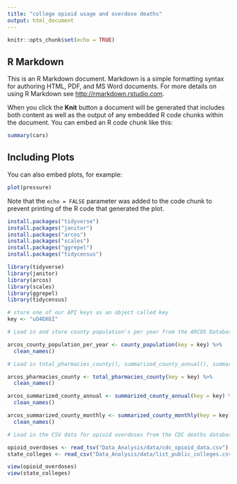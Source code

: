 ```yaml
---
title: "college opioid usage and overdose deaths"
output: html_document
---
```


```r
knitr::opts_chunk$set(echo = TRUE)
```

## R Markdown

This is an R Markdown document. Markdown is a simple formatting syntax for authoring HTML, PDF, and MS Word documents. For more details on using R Markdown see <http://rmarkdown.rstudio.com>.

When you click the **Knit** button a document will be generated that includes both content as well as the output of any embedded R code chunks within the document. You can embed an R code chunk like this:

```r
summary(cars)
```

## Including Plots

You can also embed plots, for example:

```r
plot(pressure)
```

Note that the `echo = FALSE` parameter was added to the code chunk to prevent printing of the R code that generated the plot.

```r
install.packages("tidyverse")
install.packages("janitor")
install.packages("arcos")
install.packages("scales")
install.packages("ggrepel")
install.packages("tidycensus")

```

```r
library(tidyverse)
library(janitor)
library(arcos)
library(scales)
library(ggrepel)
library(tidycensus)
```

```r
# store one of our API keys as an object called key
key <- "uO4EK6I"
```

```r
# Load in and store county population's per year from the ARCOS Database.

arcos_county_population_per_year <- county_population(key = key) %>%
  clean_names()

# Load in total_pharmacies_county(), summarized_county_annual(), summarized_county_monthly(),  and county_population()

arcos_pharmacies_county <- total_pharmacies_county(key = key) %>%
  clean_names()

arcos_summarized_county_annual <- summarized_county_annual(key = key) %>%
  clean_names()

arcos_summarized_county_monthly <- summarized_county_monthly(key = key) %>%
  clean_names()


```




```r
# Load in the CSV data for opioid overdoses from the CDC deaths database, and a list of public colleges from the National Center for Education Statistics. 

opioid_overdoses <- read_tsv("Data_Analysis/data/cdc_opioid_data.csv")
state_colleges <- read_csv("Data_Analysis/data/list_public_colleges.csv")

view(opioid_overdoses)
view(state_colleges)
```



